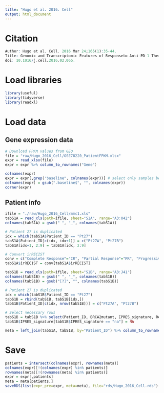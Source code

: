 ```yaml
---
title: "Hugo et al. 2016. Cell"
output: html_document
---
```


# Citation
```r
Author: Hugo et al. Cell. 2016 Mar 24;165(1):35-44. 
Title: Genomic and Transcriptomic Features of Responseto Anti-PD-1 Therapy in Metastatic Melanoma
doi: 10.1016/j.cell.2016.02.065.
```

# Load libraries
```r
library(useful)
library(tidyverse)
library(readxl)
```

# Load data
## Gene expression data
```r
# Download FPKM values from GEO
file = "raw/Hugo_2016_Cell/GSE78220_PatientFPKM.xlsx"
expr = read_xlsx(file)
expr = expr %>% column_to_rownames("Gene")

colnames(expr)
expr = expr[,grep("baseline", colnames(expr))] # select only samples before treatment
colnames(expr) = gsub(".baseline$", "", colnames(expr))
corner(expr)
```

## Patient info
```r
ifile = "./raw/Hugo_2016_Cell/mmc1.xls"
tabS1A = read_xls(path=ifile, sheet="S1A", range="A3:O42")
colnames(tabS1A) = gsub(" ", "_", colnames(tabS1A))

# Patient 27 is duplicated
idx = which(tabS1A$Patient_ID == "Pt27")
tabS1A$Patient_ID[c(idx, idx+1)] = c("Pt27A", "Pt27B")
tabS1A[idx+1, 2:9] = tabS1A[idx, 2:9]

# Convert irRECIST
conv = c("Complete Response"="CR", "Partial Response"="PR", "Progressive Disease"="PD")
tabS1A$irRECIST = conv[tabS1A$irRECIST]
```

```r
tabS1B = read_xls(path=ifile, sheet="S1B", range="A3:J41")
colnames(tabS1B) = gsub(" ", "_", colnames(tabS1B))
colnames(tabS1B) = gsub("[?]", "", colnames(tabS1B))

# Patient 27 is duplicated
idx = which(tabS1B$Patient_ID == "Pt27")
tabS1B = rbind(tabS1B, tabS1B[idx,])
tabS1B$Patient_ID[c(idx, nrow(tabS1B))] = c("Pt27A", "Pt27B")

# Select necessary rows
tabS1B = tabS1B %>% select(Patient_ID, BRCA2mutant, IPRES_signature, Response, TotalNonSyn)
tabS1B$IPRES_signature[tabS1B$IPRES_signature == "na"] = NA
```

```r
meta = left_join(tabS1A, tabS1B, by="Patient_ID") %>% column_to_rownames("Patient_ID") %>% as.data.frame()
```

# Save
```r
patients = intersect(colnames(expr), rownames(meta))
colnames(expr)[!(colnames(expr) %in% patients)]
rownames(meta)[!(rownames(meta) %in% patients)]
expr = expr[,patients]
meta = meta[patients,]
saveRDS(list(expr_pre=expr, meta=meta), file="rds/Hugo_2016_Cell.rds")
```


